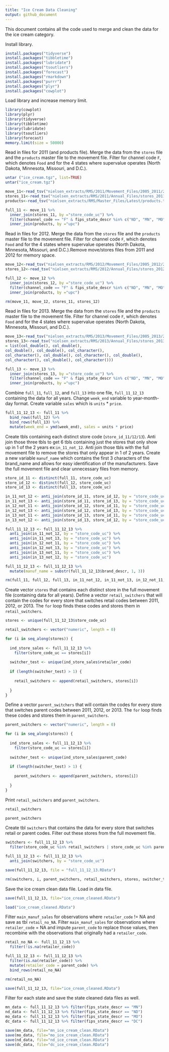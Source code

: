 ---
title: "Ice Cream Data Cleaning"
output: github_document
---

This document contains all the code used to merge and clean the data for the ice cream category. 

Install library.
```{r eval=FALSE, include=FALSE}
install.packages("tidyverse")
install.packages("tibbletime")
install.packages("lubridate")
install.packages("tsoutliers")
install.packages("forecast")
install.packages("rmarkdown")
install.packages("purrr")
install.packages("plyr")
install.packages("cowplot")
```

Load library and increase memory limit.
```{r}
library(cowplot)
library(plyr)
library(tidyverse)
library(tibbletime)
library(lubridate)
library(tsoutliers)
library(forecast)
memory.limit(size = 50000)
```

Read in files for 2011 (and products file). Merge the data from the `stores` file and the `products` master file to the movement file. Filter for channel code `F`, which denotes `Food` and for the 4 states where supervalue operates (North Dakota, Minnesota, Missouri, and D.C.).
```{r}
untar ("ice_cream.tgz", list=TRUE)
untar("ice_cream.tgz")

move_11<-read_tsv("nielsen_extracts/RMS/2011/Movement_Files/2005_2011/2672_2011.tsv")
stores_11<-read_tsv("nielsen_extracts/RMS/2011/Annual_Files/stores_2011.tsv")
products<-read_tsv("nielsen_extracts/RMS/Master_Files/Latest/products.tsv", quote="")

full_11 <- move_11 %>%
  inner_join(stores_11, by ="store_code_uc") %>% 
  filter(channel_code == "F" & fips_state_descr %in% c("ND", "MN", "MO" ,"DC")) %>%
  inner_join(products, by ="upc")

```

Read in files for 2012. Merge the data from the `stores` file and the `products` master file to the movement file. Filter for channel code `F`, which denotes `Food` and for the 4 states where supervalue operates (North Dakota, Minnesota, Missouri, and D.C.).Remove move/stores files from 2011 and 2012 for memory space. 
```{r}
move_12<-read_tsv("nielsen_extracts/RMS/2012/Movement_Files/2005_2012/2672_2012.tsv")
stores_12<-read_tsv("nielsen_extracts/RMS/2012/Annual_Files/stores_2012.tsv")

full_12 <- move_12 %>%
  inner_join(stores_12, by ="store_code_uc") %>% 
  filter(channel_code == "F" & fips_state_descr %in% c("ND", "MN", "MO" ,"DC")) %>%
  inner_join(products, by ="upc")

rm(move_11, move_12, stores_11, stores_12)
```

Read in files for 2013. Merge the data from the `stores` file and the `products` master file to the movement file. Filter for channel code `F`, which denotes `Food` and for the 4 states where supervalue operates (North Dakota, Minnesota, Missouri, and D.C.).
```{r}
move_13<-read_tsv("nielsen_extracts/RMS/2013/Movement_Files/2005_2013/2672_2013.tsv")
stores_13<-read_tsv("nielsen_extracts/RMS/2013/Annual_Files/stores_2013.tsv", col_types
= list(col_double(), col_double(),
col_double(), col_double(), col_character(),
col_character(), col_double(), col_character(), col_double(),
col_character(), col_double(), col_character()))

full_13 <- move_13 %>%
  inner_join(stores_13, by ="store_code_uc") %>% 
  filter(channel_code == "F" & fips_state_descr %in% c("ND", "MN", "MO" ,"DC")) %>%
  inner_join(products, by ="upc")

```

Combine `full_11`, `full_12`, and `full_13` into one file, `full_11_12_13` containing the data for all years.
Change `week_end` variable to year-month-day format. Create variable `sales` which is `units` * `price`.
```{r}
full_11_12_13 <- full_11 %>%
  bind_rows(full_12) %>%
  bind_rows(full_13) %>%
  mutate(week_end = ymd(week_end), sales = units * price)
```

Create tbls containing each distinct store code (`store_id_11/12/13`). Anti join those three tbls to get 6 tbls containing just the stores that only show up in 1 of the 2 years ex:`in_11_not_12`. Anti join those  tbls with the full movement file to remove the stores that only appear in 1 of 2 years. Create a new variable `manuf_name` which contains the first 3 characters of the brand_name and allows for easy identification of the 
manufacturers. Save the full movement file and clear unnecessary files from memory.
```{r}
store_id_11 <- distinct(full_11, store_code_uc)
store_id_12 <- distinct(full_12, store_code_uc)
store_id_13 <- distinct(full_13, store_code_uc)

in_11_not_12 <- anti_join(store_id_11, store_id_12, by = "store_code_uc")
in_11_not_13 <- anti_join(store_id_11, store_id_13, by = "store_code_uc")
in_12_not_11 <- anti_join(store_id_12, store_id_11, by = "store_code_uc")
in_12_not_13 <- anti_join(store_id_12, store_id_13, by = "store_code_uc")
in_13_not_11 <- anti_join(store_id_13, store_id_11, by = "store_code_uc")
in_13_not_12 <- anti_join(store_id_13, store_id_12, by = "store_code_uc")

full_11_12_13 <- full_11_12_13 %>%
  anti_join(in_11_not_12, by = "store_code_uc") %>%
  anti_join(in_11_not_13, by = "store_code_uc") %>%
  anti_join(in_12_not_11, by = "store_code_uc") %>%
  anti_join(in_12_not_13, by = "store_code_uc") %>%
  anti_join(in_13_not_11, by = "store_code_uc") %>%
  anti_join(in_13_not_12, by = "store_code_uc")

full_11_12_13 <- full_11_12_13 %>%
  mutate(manuf_name = substr(full_11_12_13$brand_descr, 1, 3))

rm(full_11, full_12, full_13, in_11_not_12, in_11_not_13, in_12_not_11, in_12_not_13, in_13_not_11, in_13_not_12, move_13, store_id_11, store_id_12, store_id_13, stores_13, products)
```

Create vector `stores` that contains each distinct store in the full movement file (containing data for all years). Define a vector `retail_switchers` that will contain the codes for every store that switches retail codes between 2011, 2012, or 2013. The `for` loop finds these codes and stores them in `retail_switchers`.
```{r}
stores <- unique(full_11_12_13$store_code_uc)

retail_switchers <- vector("numeric", length = 0)

for (i in seq_along(stores)) {
  
  ind_store_sales <- full_11_12_13 %>%
    filter(store_code_uc == stores[i])
  
  switcher_test <- unique(ind_store_sales$retailer_code)
  
  if (length(switcher_test) > 1) {
    
    retail_switchers <- append(retail_switchers, stores[i])
    
  }
}
```

Define a vector `parent_switchers` that will contain the codes for every store that switches parent codes between 2011, 2012, or 2013. The `for` loop finds these codes and stores them in `parent_switchers`.
```{r}
parent_switchers <- vector("numeric", length = 0)

for (i in seq_along(stores)) {
  
  ind_store_sales <- full_11_12_13 %>%
    filter(store_code_uc == stores[i])
  
  switcher_test <- unique(ind_store_sales$parent_code)
  
  if (length(switcher_test) > 1) {
    
    parent_switchers <- append(parent_switchers, stores[i])
    
  }
}
```

Print `retail_switchers` and `parent_switchers`.
```{r}
retail_switchers

parent_switchers
```

Create tbl `switchers` that contains the data for every store that switches retail or parent codes. Filter out these stores from the full movement file.
```{r}
switchers <- full_11_12_13 %>%
  filter(store_code_uc %in% retail_switchers | store_code_uc %in% parent_switchers)

full_11_12_13 <- full_11_12_13 %>%
  anti_join(switchers, by = "store_code_uc")

save(full_11_12_13, file = "full_11_12_13.RData")

rm(switchers, i, parent_switchers, retail_switchers, stores, switcher_test, ind_store_sales)
```

Save the ice cream clean data file. Load in data file. 
```{r}
save(full_11_12_13, file="ice_cream_cleaned.RData")

load("ice_cream_cleaned.RData")
```

Filter `main_manuf_sales` for observations where `retailer_code` != NA and save as tbl `retail_no_NA`. 
Filter `main_manuf_sales` for observations where `retailer_code` = NA and impute `parent_code` to replace those values, then recombine with the observations that originally had a `retailer_code`.
```{r}
retail_no_NA <- full_11_12_13 %>%
  filter(!is.na(retailer_code))

full_11_12_13 <- full_11_12_13 %>%
  filter(is.na(retailer_code)) %>%
  mutate(retailer_code = parent_code) %>%
  bind_rows(retail_no_NA)

rm(retail_no_NA)

save(full_11_12_13, file="ice_cream_cleaned.RData")
```

Filter for each state and save the state cleaned data files as well. 
```{r}
mn_data <- full_11_12_13 %>% filter(fips_state_descr == "MN")
nd_data <- full_11_12_13 %>% filter(fips_state_descr == "ND")
mo_data <- full_11_12_13 %>% filter(fips_state_descr == "MO")
dc_data <- full_11_12_13 %>% filter(fips_state_descr == "DC")

save(mn_data, file="mn_ice_cream_clean.RData")
save(mo_data, file="mo_ice_cream_clean.RData")
save(nd_data, file="nd_ice_cream_clean.RData")
save(dc_data, file="dc_ice_cream_clean.RData")
```


